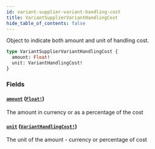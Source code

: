 ```yaml
---
id: variant-supplier-variant-handling-cost
title: VariantSupplierVariantHandlingCost
hide_table_of_contents: false
---
```



Object to indicate both amount and unit of handling cost.

```graphql
type VariantSupplierVariantHandlingCost {
  amount: Float!
  unit: VariantHandlingCost!
}
```


### Fields

#### [`amount`](#) ([`Float!`](/demand/api/graphql-admin/reference/scalars/float))

The amount in currency or as a percentage of the cost


#### [`unit`](#) ([`VariantHandlingCost!`](/demand/api/graphql-admin/reference/enums/variant-handling-cost))

The unit of the amount - currency or percentage of cost




